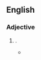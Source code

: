 ==English==

===Adjective===
{{en-adj}}

# {{altsp|en|undreamed-of}}.
#* {{quote-book|en|year=2011|author=John Bradley|title=Cadbury's Purple Reign: The Story Behind Chocolate's Best-Loved Brand|passage=Their business model of the 1920s and 1930s, which had catapulted the business to '''undreamt-of''' heights, had then turned into something of a ball and chain.}}